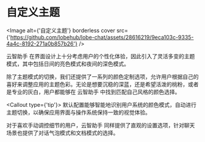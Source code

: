 # 自定义主题

<Image alt={'自定义主题'} borderless cover src={'https://github.com/lobehub/lobe-chat/assets/28616219/9eca103c-9335-4a4c-8192-271a0b857b26'} />

云智助手 在界面设计上十分考虑用户的个性化体验，因此引入了灵活多变的主题模式，其中包括日间的亮色模式和夜间的深色模式。

除了主题模式的切换，我们还提供了一系列的颜色定制选项，允许用户根据自己的喜好来调整应用的主题色彩。无论是想要沉稳的深蓝，还是希望活泼的桃粉，或者是专业的灰白，用户都能够在 云智助手 中找到匹配自己风格的颜色选择。

<Callout type={'tip'}>
  默认配置能够智能地识别用户系统的颜色模式，自动进行主题切换，以确保应用界面与操作系统保持一致的视觉体验。
</Callout>

对于喜欢手动调控细节的用户，云智助手 同样提供了直观的设置选项，针对聊天场景也提供了对话气泡模式和文档模式的选择。
